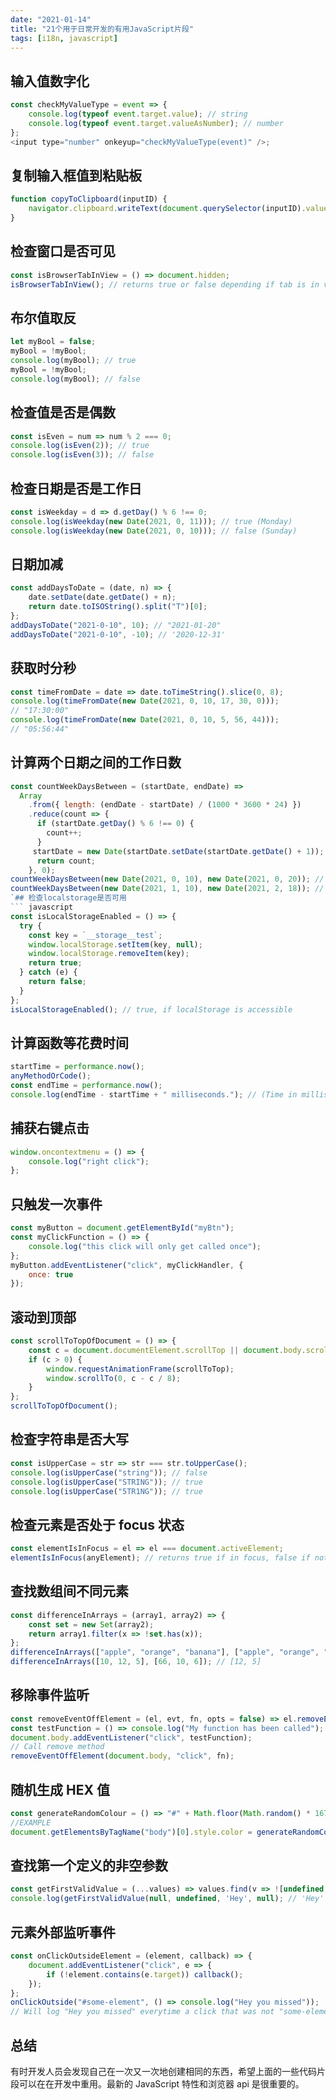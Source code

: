 ```yaml
---
date: "2021-01-14"
title: "21个用于日常开发的有用JavaScript片段"
tags: [i18n, javascript]
---
```


## 输入值数字化

```javascript
const checkMyValueType = event => {
	console.log(typeof event.target.value); // string
	console.log(typeof event.target.valueAsNumber); // number
};
<input type="number" onkeyup="checkMyValueType(event)" />;
```

## 复制输入框值到粘贴板

```javascript
function copyToClipboard(inputID) {
	navigator.clipboard.writeText(document.querySelector(inputID).value);
}
```

## 检查窗口是否可见

```javascript
const isBrowserTabInView = () => document.hidden;
isBrowserTabInView(); // returns true or false depending if tab is in view / focus
```

## 布尔值取反

```javascript
let myBool = false;
myBool = !myBool;
console.log(myBool); // true
myBool = !myBool;
console.log(myBool); // false
```

## 检查值是否是偶数

```javascript
const isEven = num => num % 2 === 0;
console.log(isEven(2)); // true
console.log(isEven(3)); // false
```

## 检查日期是否是工作日

```javascript
const isWeekday = d => d.getDay() % 6 !== 0;
console.log(isWeekday(new Date(2021, 0, 11))); // true (Monday)
console.log(isWeekday(new Date(2021, 0, 10))); // false (Sunday)
```

## 日期加减

```javascript
const addDaysToDate = (date, n) => {
	date.setDate(date.getDate() + n);
	return date.toISOString().split("T")[0];
};
addDaysToDate("2021-0-10", 10); // "2021-01-20"
addDaysToDate("2021-0-10", -10); // '2020-12-31'
```

## 获取时分秒

```javascript
const timeFromDate = date => date.toTimeString().slice(0, 8);
console.log(timeFromDate(new Date(2021, 0, 10, 17, 30, 0)));
// "17:30:00"
console.log(timeFromDate(new Date(2021, 0, 10, 5, 56, 44)));
// "05:56:44"
```

## 计算两个日期之间的工作日数

````javascript
const countWeekDaysBetween = (startDate, endDate) =>
  Array
    .from({ length: (endDate - startDate) / (1000 * 3600 * 24) })
    .reduce(count => {
      if (startDate.getDay() % 6 !== 0) {
        count++;
      }
     startDate = new Date(startDate.setDate(startDate.getDate() + 1));
      return count;
    }, 0);
countWeekDaysBetween(new Date(2021, 0, 10), new Date(2021, 0, 20)); // 7
countWeekDaysBetween(new Date(2021, 1, 10), new Date(2021, 2, 18)); // 26
`## 检查localstorage是否可用
``` javascript
const isLocalStorageEnabled = () => {
  try {
    const key = `__storage__test`;
    window.localStorage.setItem(key, null);
    window.localStorage.removeItem(key);
    return true;
  } catch (e) {
    return false;
  }
};
isLocalStorageEnabled(); // true, if localStorage is accessible
````

## 计算函数等花费时间

```javascript
startTime = performance.now();
anyMethodOrCode();
const endTime = performance.now();
console.log(endTime - startTime + " milliseconds."); // (Time in milliseconds)
```

## 捕获右键点击

```javascript
window.oncontextmenu = () => {
	console.log("right click");
};
```

## 只触发一次事件

```javascript
const myButton = document.getElementById("myBtn");
const myClickFunction = () => {
	console.log("this click will only get called once");
};
myButton.addEventListener("click", myClickHandler, {
	once: true
});
```

## 滚动到顶部

```javascript
const scrollToTopOfDocument = () => {
	const c = document.documentElement.scrollTop || document.body.scrollTop;
	if (c > 0) {
		window.requestAnimationFrame(scrollToTop);
		window.scrollTo(0, c - c / 8);
	}
};
scrollToTopOfDocument();
```

## 检查字符串是否大写

```javascript
const isUpperCase = str => str === str.toUpperCase();
console.log(isUpperCase("string")); // false
console.log(isUpperCase("STRING")); // true
console.log(isUpperCase("5TR1NG")); // true
```

## 检查元素是否处于 focus 状态

```javascript
const elementIsInFocus = el => el === document.activeElement;
elementIsInFocus(anyElement); // returns true if in focus, false if not in focus
```

## 查找数组间不同元素

```javascript
const differenceInArrays = (array1, array2) => {
	const set = new Set(array2);
	return array1.filter(x => !set.has(x));
};
differenceInArrays(["apple", "orange", "banana"], ["apple", "orange", "mango"]); // ["banana"]
differenceInArrays([10, 12, 5], [66, 10, 6]); // [12, 5]
```

## 移除事件监听

```javascript
const removeEventOffElement = (el, evt, fn, opts = false) => el.removeEventListener(evt, fn, opts);
const testFunction = () => console.log("My function has been called");
document.body.addEventListener("click", testFunction);
// Call remove method
removeEventOffElement(document.body, "click", fn);
```

## 随机生成 HEX 值

```javascript
const generateRandomColour = () => "#" + Math.floor(Math.random() * 16777215).toString(16);
//EXAMPLE
document.getElementsByTagName("body")[0].style.color = generateRandomColour();
```

## 查找第一个定义的非空参数

```javascript
const getFirstValidValue = (...values) => values.find(v => ![undefined, null].includes(v));
console.log(getFirstValidValue(null, undefined, 'Hey', null); // 'Hey'
```

## 元素外部监听事件

```javascript
const onClickOutsideElement = (element, callback) => {
	document.addEventListener("click", e => {
		if (!element.contains(e.target)) callback();
	});
};
onClickOutside("#some-element", () => console.log("Hey you missed"));
// Will log "Hey you missed" everytime a click that was not "some-element" was clicked
```

## 总结

有时开发人员会发现自己在一次又一次地创建相同的东西，希望上面的一些代码片段可以在在开发中重用。最新的 JavaScript 特性和浏览器 api 是很重要的。
